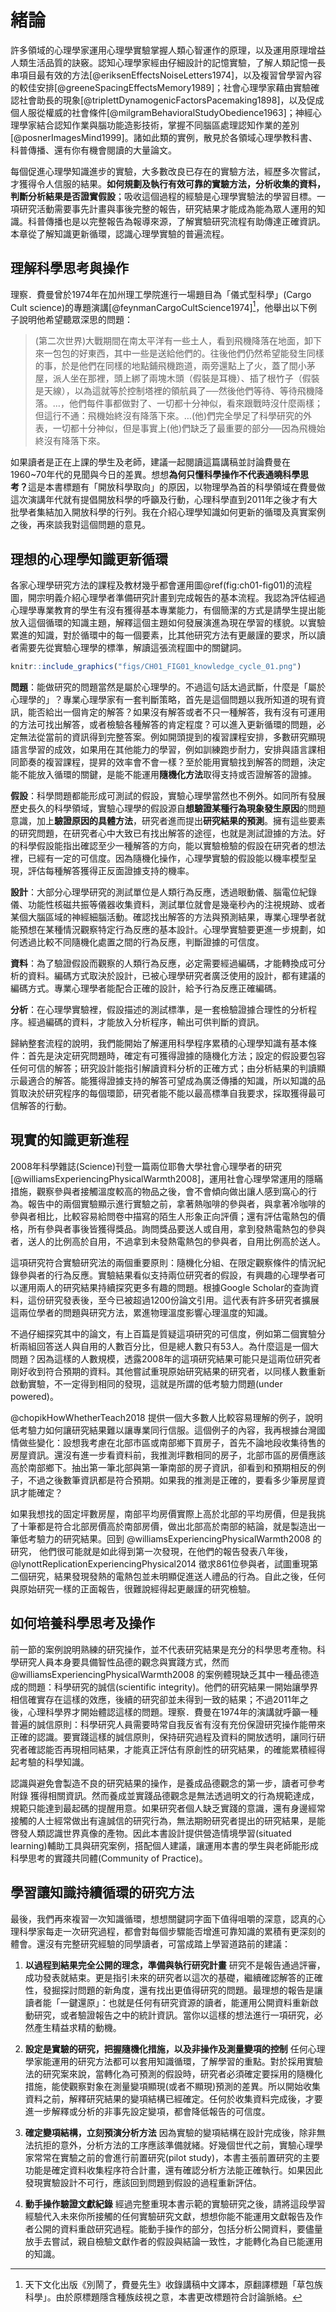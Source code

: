 # 緒論 {#intro}

許多領域的心理學家運用心理學實驗掌握人類心智運作的原理，以及運用原理增益人類生活品質的訣竅。認知心理學家經由仔細設計的記憶實驗，了解人類記憶一長串項目最有效的方法[@eriksenEffectsNoiseLetters1974]，以及複習曾學習內容的較佳安排[@greeneSpacingEffectsMemory1989]；社會心理學家藉由實驗確認社會助長的現象[@triplettDynamogenicFactorsPacemaking1898]，以及促成個人服從權威的社會條件[@milgramBehavioralStudyObedience1963]；神經心理學家結合認知作業與腦功能造影技術，掌握不同腦區處理認知作業的差別[@posnerImagesMind1999]。諸如此類的實例，散見於各領域心理學教科書、科普傳播、還有你有機會閱讀的大量論文。

每個促進心理學知識進步的實驗，大多數改良已存在的實驗方法，經歷多次嘗試，才獲得令人信服的結果。**如何規劃及執行有效可靠的實驗方法，分析收集的資料，判斷分析結果是否證實假設**；吸收這個過程的經驗是心理學實驗法的學習目標。一項研究活動需要事先計畫與事後完整的報告，研究結果才能成為能為眾人運用的知識。科普傳播也是以完整報告為報導來源，了解實驗研究流程有助傳達正確資訊。本章從了解知識更新循環，認識心理學實驗的普遍流程。

## 理解科學思考與操作 ## {#intro_sci}

理察．費曼曾於1974年在加州理工學院進行一場題目為「儀式型科學」(Cargo Cult science)的專題演講[@feynmanCargoCultScience1974][^13]，他舉出以下例子說明他希望聽眾深思的問題：

> (第二次世界)大戰期間在南太平洋有一些土人，看到飛機降落在地面，卸下來一包包的好東西，其中一些是送給他們的。往後他們仍然希望能發生同樣的事，於是他們在同樣的地點鋪飛機跑道，兩旁還點上了火，蓋了間小茅屋，派人坐在那裡，頭上綁了兩塊木頭（假裝是耳機）、插了根竹子（假裝是天線），以為這就等於控制塔裡的領航員了──然後他們等待、等待飛機降落。...，他們每件事都做對了、一切都十分神似，看來跟戰時沒什麼兩樣；但這行不通：飛機始終沒有降落下來。...(他)們完全學足了科學研究的外表，一切都十分神似，但是事實上(他)們缺乏了最重要的部分──因為飛機始終沒有降落下來。

[^13]: 天下文化出版《別鬧了，費曼先生》收錄講稿中文譯本，原翻譯標題「草包族科學」。由於原標題隱含種族歧視之意，本書更改標題符合討論脈絡。

如果讀者是正在上課的學生及老師，建議一起閱讀這篇講稿並討論費曼在1960~70年代的見聞與今日的差異。想想**為何只懂科學操作不代表通曉科學思考？**這是本書標題有「開放科學取向」的原因，以物理學為首的科學領域在費曼做這次演講年代就有提倡開放科學的呼籲及行動，心理科學直到2011年之後才有大批學者集結加入開放科學的行列。我在介紹心理學知識如何更新的循環及真實案例之後，再來談我對這個問題的意見。

## 理想的心理學知識更新循環 ##  {#intro_cycle}

各家心理學研究方法的課程及教材幾乎都會運用圖\@ref(fig:ch01-fig01)的流程圖，開宗明義介紹心理學者準備研究計畫到完成報告的基本流程。我認為評估經過心理學專業教育的學生有沒有獲得基本專業能力，有個簡潔的方式是請學生提出能放入這個循環的知識主題，解釋這個主題如何發展演進為現在學習的樣貌。以實驗累進的知識，對於循環中的每一個要素，比其他研究方法有更嚴謹的要求，所以讀者需要先從實驗心理學的標準，解讀這張流程圖中的關鍵詞。

```r
knitr::include_graphics("figs/CH01_FIG01_knowledge_cycle_01.png")
```

**問題**：能做研究的問題當然是屬於心理學的。不過這句話太過武斷，什麼是「屬於心理學的」？專業心理學家有一套判斷策略，首先是這個問題以我所知道的現有資訊，能否給出一個肯定的解答？如果沒有解答或者不只一種解答，我有沒有可運用的方法可找出解答，或者檢驗各種解答的肯定程度？可以進入更新循環的問題，必定無法從當前的資訊得到完整答案。例如開頭提到的複習課程安排，多數研究顯現語言學習的成效，如果用在其他能力的學習，例如訓練跑步耐力，安排與語言課相同節奏的複習課程，提昇的效率會不會一樣？至於能用實驗找到解答的問題，決定能不能放入循環的關鍵，是能不能運用**隨機化方法**取得支持或否證解答的證據。

<!---
討論“假設”與“預測”
http://datanuggets.org/wp-content/uploads/2014/01/Strode_NABT-2011-Hypothesis-Presentation.pdf
--->

**假設**：科學問題都能形成可測試的假設，實驗心理學當然也不例外。如同所有發展歷史長久的科學領域，實驗心理學的假設源自**想驗證某種行為現象發生原因**的問題意識，加上**驗證原因的具體方法**，研究者進而提出**研究結果的預測**。擁有這些要素的研究問題，在研究者心中大致已有找出解答的途徑，也就是測試證據的方法。好的科學假設能指出確認至少一種解答的方向，能以實驗檢驗的假設在研究者的想法裡，已經有一定的可信度。因為隨機化操作，心理學實驗的假設能以機率模型呈現，評估每種解答獲得正反面證據支持的機率。

<!---
> 有關問題與假設的科學思考，可閱讀附錄\@ref(hypothesis-prediction)，了解假設如何成為能解釋事物運作的理論(theory)與法則(Law)。
--->

**設計**：大部分心理學研究的測試單位是人類行為反應，透過眼動儀、腦電位紀錄儀、功能性核磁共振等儀器收集資料，測試單位就會是幾毫秒內的注視規跡、或者某個大腦區域的神經細腦活動。確認找出解答的方法與預測結果，專業心理學者就能預想在某種情況觀察特定行為反應的基本設計。心理學實驗要更進一步規劃，如何透過比較不同隨機化處置之間的行為反應，判斷證據的可信度。

**資料**：為了驗證假設而觀察的人類行為反應，必定需要經過編碼，才能轉換成可分析的資料。編碼方式取決於設計，已被心理學研究者廣泛使用的設計，都有建議的編碼方式。專業心理學者能配合正確的設計，給予行為反應正確編碼。

**分析**：在心理學實驗裡，假設描述的測試標準，是一套檢驗證據合理性的分析程序。經過編碼的資料，才能放入分析程序，輸出可供判斷的資訊。

歸納整套流程的說明，我們能開始了解運用科學程序累積的心理學知識有基本條件：首先是決定研究問題時，確定有可獲得證據的隨機化方法；設定的假設要包容任何可信的解答；研究設計能指引解讀資料分析的正確方式；由分析結果的判讀顯示最適合的解答。能獲得證據支持的解答可望成為廣泛傳播的知識，所以知識的品質取決於研究程序的每個環節，研究者能不能以最高標準自我要求，採取獲得最可信解答的行動。

## 現實的知識更新進程 ## {#intro_update}

2008年科學雜誌(Science)刊登一篇兩位耶魯大學社會心理學者的研究[@williamsExperiencingPhysicalWarmth2008]，運用社會心理學常運用的隱瞞措施，觀察參與者接觸溫度較高的物品之後，會不會傾向做出讓人感到窩心的行為。報告中的兩個實驗顯示進行實驗之前，拿著熱咖啡的參與者，與拿著冷咖啡的參與者相比，比較容易給問卷中描寫的陌生人形象正向評價；還有評估電熱包的價格，所有參與者事後皆獲得獎品。詢問獎品要送人或自用，拿到發熱電熱包的參與者，送人的比例高於自用，不過拿到未發熱電熱包的參與者，自用比例高於送人。

這項研究符合實驗研究法的兩個重要原則：隨機化分組、在限定觀察條件的情況紀錄參與者的行為反應。實驗結果看似支持兩位研究者的假設，有興趣的心理學者可以運用兩人的研究結果持續探究更多有趣的問題。根據Google Scholar的查詢資料，這份研究發表後，至今已被超過1200份論文引用。這代表有許多研究者擴展這兩位學者的問題與研究方法，累進物理溫度影響心理溫度的知識。

不過仔細探究其中的論文，有上百篇是質疑這項研究的可信度，例如第二個實驗分析兩組回答送人與自用的人數百分比，但是總人數只有53人。為什麼這是一個大問題？因為這樣的人數規模，透露2008年的這項研究結果可能只是這兩位研究者剛好收到符合預期的資料。其他嘗試重現原始研究結果的研究者，以同樣人數重新啟動實驗，不一定得到相同的發現，這就是所謂的低考驗力問題(under powered)。

@chopikHowWhetherTeach2018 提供一個大多數人比較容易理解的例子，說明低考驗力如何讓研究結果難以讓專業同行信服。這個例子的內容，我再根據台灣國情做些變化：設想我考慮在北部市區或南部鄉下買房子，首先不論地段收集待售的房屋資訊。還沒有進一步看資料前，我推測坪數相同的房子，北部市區的房價應該高於南部鄉下。抽出第一筆北部與第一筆南部的房子資訊，卻看到和預期相反的例子，不過之後數筆資訊都是符合預期。如果我的推測是正確的，要看多少筆房屋資訊才能確定？

如果我想找的固定坪數房屋，南部平均房價實際上高於北部的平均房價，但是我挑了十筆都是符合北部房價高於南部房價，做出北部高於南部的結論，就是製造出一筆低考驗力的研究結果。回到 @williamsExperiencingPhysicalWarmth2008 的研究， 他們很可能就是如此得到第一次發現，在他們的報告發表八年後， @lynottReplicationExperiencingPhysical2014 徵求861位參與者，試圖重現第二個研究，結果發現發熱的電熱包並未明顯促進送人禮品的行為。自此之後，任何與原始研究一樣的正面報告，很難說經得起更嚴謹的研究檢驗。

## 如何培養科學思考及操作 ##  {#intro_good}

前一節的案例說明熟練的研究操作，並不代表研究結果是充分的科學思考產物。科學研究人員本身要具備智性品德的觀念與實踐方式，然而 @williamsExperiencingPhysicalWarmth2008 的案例體現缺乏其中一種品德造成的問題：科學研究的誠信(scientific integrity)。他們的研究結果一開始讓學界相信確實存在這樣的效應，後續的研究卻並未得到一致的結果；不過2011年之後，心理科學界才開始體認這樣的問題。理察．費曼在1974年的演講就呼籲一種普遍的誠信原則：科學研究人員需要時常自我反省有沒有充份保證研究操作能帶來正確的認識。要實踐這樣的誠信原則，保持研究過程及資料的開放透明，讓同行研究者確認能否再現相同結果，才能真正評估有原創性的研究結果，的確能累積經得起考驗的科學知識。

<!---
- 智性品德(epistemic virtue)
  - 誠信；自我反省有沒有充份保證某項操作能帶來正確的認識
  - 好奇心；期望；勇氣
--->

認識與避免會製造不良的研究結果的操作，是養成品德觀念的第一步，讀者可參考附錄 <!---\@ref(QRP)---> 獲得相關資訊。然而養成並實踐品德觀念是無法透過明文的行為規範達成，規範只能達到最起碼的提醒用意。如果研究者個人缺乏實踐的意識，還有身邊經常接觸的人士經常做出有違誠信的研究行為，無法期盼研究者提出的研究結果，是能啓發人類認識世界真像的產物。因此本書設計提供營造情境學習(situated learning)輔助工具與研究案例，搭配個人建議，讓運用本書的學生與老師能形成科學思考的實踐共同體(Community of Practice)。

<!---
- 情境學習(Situated learning)
  - 科學學徒培訓(scientific apprenticeship): 你要成為研究計畫助理，需要什麼先備技能
  - 經約定的多元參與(Legitimate Peripheral Participation): 更新循環的那些部分，對你來說學習門檻最低
  - 實踐共同體(Community of Practice): 你參與的團隊對完成研究循環表現出的智性操守(epistemic vice)
 ---> 

## 學習讓知識持續循環的研究方法 ##  {#intro_improve}

最後，我們再來複習一次知識循環，想想關鍵詞字面下值得咀嚼的深意，認真的心理科學家每走一次研究過程，都會對每個步驟能否增進可靠知識的累積有更深刻的體會。還沒有完整研究經驗的同學讀者，可當成踏上學習道路前的建議：

1. **以過程到結果完全公開的理念，準備與執行研究計畫** 研究不是報告通過評審，成功發表就結束。更是指引未來的研究者以這次的基礎，繼續確認解答的正確性，發掘探討問題的新角度，還有找出更值得研究的問題。最理想的報告是讓讀者能「一鍵還原」：也就是任何有研究資源的讀者，能運用公開資料重新啟動研究，或者驗證報告之中的統計資訊。當你以這樣的想法進行一項研究，必然產生精益求精的動機。

2. **設定是實驗的研究，把握隨機化措施，以及非操作及測量變項的控制** 任何心理學家能運用的研究方法都可以套用知識循環，了解學習的重點。對於採用實驗法的研究案來說，當轉化為可預測的假設時，研究者必須確定要採用的隨機化措施，能使觀察對象在測量變項顯現(或者不顯現)預測的差異。所以開始收集資料之前，解釋研究結果的變項結構已經確定。任何於收集資料完成後，才要進一步解釋或分析的非事先設定變項，都會降低報告的可信度。

3. **確定變項結構，立刻預演分析方法** 因為實驗的變項結構在設計完成後，除非無法抗拒的意外，分析方法的工序應該準備就緒。好幾個世代之前，實驗心理學家常常在實驗之前的會進行前置研究(pilot study)，本書主張前置研究的主要功能是確定資料收集程序符合計畫，還有確認分析方法能正確執行。如果因此發現實驗設計不可行，應該回到問題到假設的過程重新評估。

4. **動手操作驗證文獻紀錄** 經過完整重現本書示範的實驗研究之後，請將這段學習經驗代入未來你所接觸的任何實驗研究文獻，想想你能不能運用文獻報告及作者公開的資料重啟研究過程。能動手操作的部分，包括分析公開資料，要儘量放手去嘗試，親自檢驗文獻作者的假設與結論一致性，才能轉化為自已能運用的知識。
